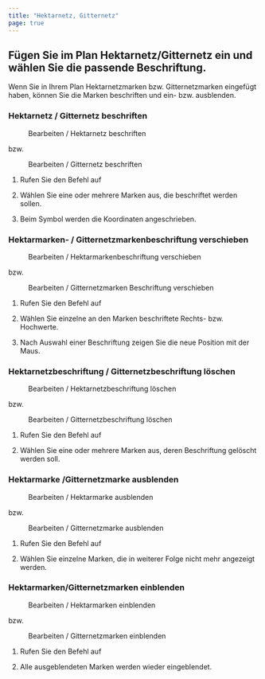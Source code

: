 ```yaml
---
title: "Hektarnetz, Gitternetz"
page: true
---
```

## F&#252;gen Sie im Plan Hektarnetz/Gitternetz ein und w&#228;hlen Sie die passende Beschriftung.
<GeoMapper>
Wenn Sie in Ihrem Plan Hektarnetzmarken bzw. Gitternetzmarken eingef&#252;gt haben, k&#246;nnen Sie die Marken beschriften und ein- bzw. ausblenden.


### Hektarnetz / Gitternetz beschriften
 <Menu>Bearbeiten / Hektarnetz beschriften</Menu>  bzw.  <Menu>Bearbeiten / Gitternetz beschriften</Menu> 

1. Rufen Sie den Befehl auf


2. W&#228;hlen Sie eine oder mehrere Marken aus, die beschriftet werden sollen. 


3.  Beim Symbol werden die Koordinaten angeschrieben.






### Hektarmarken- / Gitternetzmarkenbeschriftung verschieben
 <Menu>Bearbeiten / Hektarmarkenbeschriftung verschieben</Menu>  bzw.  <Menu>Bearbeiten / Gitternetzmarken Beschriftung verschieben</Menu> 

1. Rufen Sie den Befehl auf


2. W&#228;hlen Sie einzelne an den Marken beschriftete Rechts- bzw. Hochwerte. 


3. Nach Auswahl einer Beschriftung zeigen Sie die neue Position mit der Maus.






### Hektarnetzbeschriftung / Gitternetzbeschriftung l&#246;schen
 <Menu>Bearbeiten / Hektarnetzbeschriftung löschen</Menu>  bzw.  <Menu>Bearbeiten / Gitternetzbeschriftung löschen</Menu> 

1. Rufen Sie den Befehl auf


2.  W&#228;hlen Sie eine oder mehrere Marken aus, deren Beschriftung gel&#246;scht werden soll. 






### Hektarmarke /Gitternetzmarke ausblenden
 <Menu>Bearbeiten / Hektarmarke ausblenden</Menu>  bzw.  <Menu>Bearbeiten / Gitternetzmarke ausblenden</Menu> 

1. Rufen Sie den Befehl auf


2. W&#228;hlen Sie einzelne Marken, die in weiterer Folge nicht mehr angezeigt werden.






###  Hektarmarken/Gitternetzmarken  einblenden
 <Menu>Bearbeiten / Hektarmarken einblenden</Menu>  bzw.  <Menu>Bearbeiten / Gitternetzmarken einblenden</Menu> 

1. Rufen Sie den Befehl auf


2. Alle ausgeblendeten Marken werden wieder eingeblendet.





</GeoMapper>

